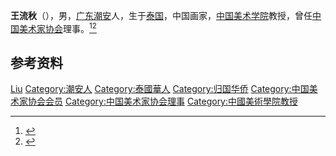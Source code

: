 '''王流秋'''（{{bd|1919年||2011年}}），男，[[广东|广东]][[潮安|潮安]]人，生于[[泰国|泰国]]，中国画家，[[中国美术学院|中国美术学院]]教授，曾任[[中国美术家协会|中国美术家协会]]理事。<ref>{{Cite book|title=中国当代艺术界名人录|author=中国名人研究院编; 异天, 戈德主编|publisher=社会科学文献出版社|year=1993|isbn=|location=北京|pages=}}</ref><ref>{{Cite book|title=中国艺术家辞典 • 现代第二分册|author=北京语言学院《中国艺术家辞典》编委会编|publisher=湖南人民出版社|year=1981|isbn=|location=长沙|pages=}}</ref>

== 参考资料 ==
{{reflist}}

{{中国人物小作品}}
{{Navboxes 
| title  = 王流秋在[[中国美术家协会|中国美术家协会]]的职务
| list1  =
{{中国美术家协会第一届理事会}}
{{中国美术家协会第三届理事会}}
{{中国美术家协会第四届理事会}}
}}

{{Authority control}}
{{DEFAULTSORT:Wang王}}
[[Category:王姓|Liu]]
[[Category:潮安人|Category:潮安人]]
[[Category:泰國華人|Category:泰國華人]]
[[Category:归国华侨|Category:归国华侨]]
[[Category:中国美术家协会会员|Category:中国美术家协会会员]]
[[Category:中国美术家协会理事|Category:中国美术家协会理事]]
[[Category:中國美術學院教授|Category:中國美術學院教授]]